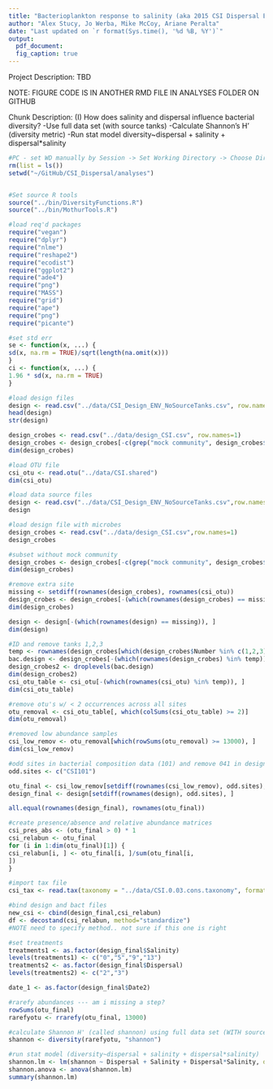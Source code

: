 ```yaml
---
title: "Bacterioplankton response to salinity (aka 2015 CSI Dispersal Experiment)"
author: "Alex Stucy, Jo Werba, Mike McCoy, Ariane Peralta"
date: "Last updated on `r format(Sys.time(), '%d %B, %Y')`"
output: 
  pdf_document:
  fig_caption: true
---
```

Project Description: TBD


NOTE: FIGURE CODE IS IN ANOTHER RMD FILE IN ANALYSES FOLDER ON GITHUB


Chunk Description: (I) How does salinity and dispersal influence bacterial diversity?
-Use full data set (with source tanks)
-Calculate Shannon's H' (diversity metric)
-Run stat model diversity~dispersal + salinity + dispersal*salinity

```r
#PC - set WD manually by Session -> Set Working Directory -> Choose Directory...
rm(list = ls())
setwd("~/GitHub/CSI_Dispersal/analyses")


#Set source R tools
source("../bin/DiversityFunctions.R")
source("../bin/MothurTools.R")

#load req'd packages
require("vegan")
require("dplyr")
require("nlme")
require("reshape2")
require("ecodist")
require("ggplot2")
require("ade4")
require("png")
require("MASS")
require("grid")
require("ape")
require("png")
require("picante")

#set std err
se <- function(x, ...) {
sd(x, na.rm = TRUE)/sqrt(length(na.omit(x)))
}
ci <- function(x, ...) {
1.96 * sd(x, na.rm = TRUE)
}

#load design files
design <- read.csv("../data/CSI_Design_ENV_NoSourceTanks.csv", row.names=1)
head(design)
str(design)

design_crobes <- read.csv("../data/design_CSI.csv", row.names=1)
design_crobes <- design_crobes[-c(grep("mock community", design_crobes$CSI_ID)), ]
dim(design_crobes)

#load OTU file
csi_otu <- read.otu("../data/CSI.shared")
dim(csi_otu)

#load data source files
design <- read.csv("../data/CSI_Design_ENV_NoSourceTanks.csv",row.names=1)
design

#load design file with microbes 
design_crobes <- read.csv("../data/design_CSI.csv",row.names=1)
design_crobes

#subset without mock community
design_crobes <- design_crobes[-c(grep("mock community", design_crobes$CSI_ID)), ]
dim(design_crobes)

#remove extra site
missing <- setdiff(rownames(design_crobes), rownames(csi_otu))
design_crobes <- design_crobes[-(which(rownames(design_crobes) == missing)), ]
dim(design_crobes)

design <- design[-(which(rownames(design) == missing)), ]
dim(design)

#ID and remove tanks 1,2,3
temp <- rownames(design_crobes[which(design_crobes$Number %in% c(1,2,3)), ])
bac.design <- design_crobes[-(which(rownames(design_crobes) %in% temp)), ]
design_crobes2 <- droplevels(bac.design)
dim(design_crobes2)
csi_otu_table <- csi_otu[-(which(rownames(csi_otu) %in% temp)), ]
dim(csi_otu_table)

#remove otu's w/ < 2 occurrences across all sites
otu_removal <- csi_otu_table[, which(colSums(csi_otu_table) >= 2)]
dim(otu_removal)

#removed low abundance samples
csi_low_remov <- otu_removal[which(rowSums(otu_removal) >= 13000), ]
dim(csi_low_remov)

#odd sites in bacterial composition data (101) and remove 041 in design file
odd.sites <- c("CSI101")

otu_final <- csi_low_remov[setdiff(rownames(csi_low_remov), odd.sites), ]
design_final <- design[setdiff(rownames(design), odd.sites), ]

all.equal(rownames(design_final), rownames(otu_final))

#create presence/absence and relative abundance matrices
csi_pres_abs <- (otu_final > 0) * 1
csi_relabun <- otu_final
for (i in 1:dim(otu_final)[1]) {
csi_relabun[i, ] <- otu_final[i, ]/sum(otu_final[i,
])
}

#import tax file
csi_tax <- read.tax(taxonomy = "../data/CSI.0.03.cons.taxonomy", format = "rdp", tax.levels = 6, col.tax = 3)

#bind design and bact files
new_csi <- cbind(design_final,csi_relabun)
df <- decostand(csi_relabun, method="standardize")
#NOTE need to specify method.. not sure if this one is right

#set treatments
treatments1 <- as.factor(design_final$Salinity)
levels(treatments1) <- c("0","5","9","13")
treatments2 <- as.factor(design_final$Dispersal)
levels(treatments2) <- c("2","3")

date_1 <- as.factor(design_final$Date2)

#rarefy abundances --- am i missing a step?
rowSums(otu_final)
rarefyotu <- rrarefy(otu_final, 13000)

#calculate Shannon H' (called shannon) using full data set (WITH source tanks)
shannon <- diversity(rarefyotu, "shannon")

#run stat model (diversity~dispersal + salinity + dispersal*salinity)
shannon.lm <- lm(shannon ~ Dispersal + Salinity + Dispersal*Salinity, data = design_final)
shannon.anova <- anova(shannon.lm)
summary(shannon.lm)

```

